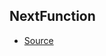 ## NextFunction



- [Source](https://github.com/Androz2091/discord-player/blob/28ec2ed/packages/discord-player/src/extractors/BaseExtractor.ts#L117)